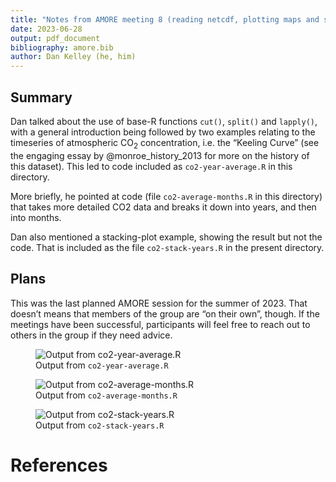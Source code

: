 ```yaml
---
title: "Notes from AMORE meeting 8 (reading netcdf, plotting maps and sections, data wrangling)"
date: 2023-06-28
output: pdf_document
bibliography: amore.bib
author: Dan Kelley (he, him)
---
```


## Summary

Dan talked about the use of base-R functions `cut()`, `split()` and `lapply()`,
with a general introduction being followed by two examples relating to the
timeseries of atmospheric CO$_2$ concentration, i.e. the "Keeling Curve"
(see the engaging essay by @monroe_history_2013 for more on the history of this
dataset). This led to code included as `co2-year-average.R` in this directory.

More briefly, he pointed at code (file `co2-average-months.R` in this directory)
that takes more detailed CO2 data and breaks it down into years, and then into
months.

Dan also mentioned a stacking-plot example, showing the result but not the code.
That is included as the file `co2-stack-years.R` in the present directory.

## Plans

This was the last planned AMORE session for the summer of 2023.  That doesn't
means that members of the group are "on their own", though.  If the meetings
have been successful, participants will feel free to reach out to others in the
group if they need advice.

![Output from `co2-year-average.R`](co2-year-average.png)

![Output from `co2-average-months.R`](co2-average-months.png)

![Output from `co2-stack-years.R`](co2-stack-years.png)


# References
